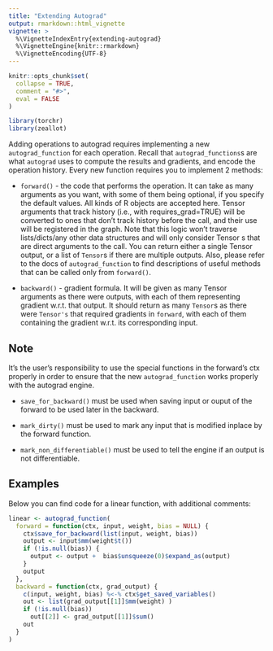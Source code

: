 ```yaml
---
title: "Extending Autograd"
output: rmarkdown::html_vignette
vignette: >
  %\VignetteIndexEntry{extending-autograd}
  %\VignetteEngine{knitr::rmarkdown}
  %\VignetteEncoding{UTF-8}
---
```


```r
knitr::opts_chunk$set(
  collapse = TRUE,
  comment = "#>",
  eval = FALSE
)
```

```r
library(torchr)
library(zeallot)
```

Adding operations to autograd requires implementing a new `autograd_function` for 
each operation. Recall that `autograd_functions`s are what `autograd` uses to compute 
the results and gradients, and encode the operation history. Every new function 
requires you to implement 2 methods:

- `forward()` - the code that performs the operation. It can take as many arguments
as you want, with some of them being optional, if you specify the default values. 
All kinds of R objects are accepted here. Tensor arguments that track history (i.e., with
requires_grad=TRUE) will be converted to ones that don’t track history before the call, 
and their use will be registered in the graph. Note that this logic won’t traverse 
lists/dicts/any other data structures and will only consider Tensor s that are direct 
arguments to the call. You can return either a single Tensor output, or a list of `Tensor`s 
if there are multiple outputs. Also, please refer to the docs of `autograd_function` 
to find descriptions of useful methods that can be called only from `forward()`.

- `backward()` - gradient formula. It will be given as many Tensor arguments as there 
were outputs, with each of them representing gradient w.r.t. that output. It should 
return as many `Tensor`s as there were `Tensor's` that required gradients in `forward`, 
with each of them containing the gradient w.r.t. its corresponding input.

## Note

It’s the user’s responsibility to use the special functions in the forward’s ctx 
properly in order to ensure that the new `autograd_function` works properly with 
the autograd engine.

- `save_for_backward()` must be used when saving input or ouput of the forward to 
be used later in the backward.

- `mark_dirty()` must be used to mark any input that is modified inplace by the 
forward function.

- `mark_non_differentiable()` must be used to tell the engine if an output is not 
differentiable.

## Examples

Below you can find code for a linear function, with additional comments:

```r
linear <- autograd_function(
  forward = function(ctx, input, weight, bias = NULL) {
    ctx$save_for_backward(list(input, weight, bias))
    output <- input$mm(weight$t())
    if (!is.null(bias)) {
      output <- output +  bias$unsqueeze(0)$expand_as(output)
    }
    output
  },
  backward = function(ctx, grad_output) {
    c(input, weight, bias) %<-% ctx$get_saved_variables()
    out <- list(grad_output[[1]]$mm(weight) )
    if (!is.null(bias))
      out[[2]] <- grad_output[[1]]$sum()
    out
  }
)
```

